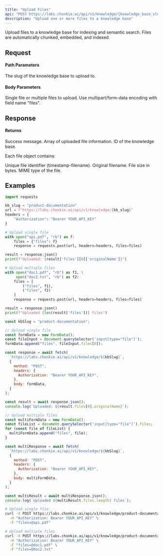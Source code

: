 ```yaml
---
title: "Upload Files"
api: "POST https://labs.chonkie.ai/api/v1/knowledge/{knowledge_base_slug}"
description: "Upload one or more files to a knowledge base"
---
```


Upload files to a knowledge base for indexing and semantic search. Files are automatically chunked, embedded, and indexed.

## Request

#### Path Parameters

<ParamField path="knowledge_base_slug" type="string" required>
  The slug of the knowledge base to upload to.
</ParamField>

#### Body Parameters

<ParamField path="files" type="file | file[]" required>
  Single file or multiple files to upload. Use multipart/form-data encoding with field name "files".
</ParamField>

## Response

#### Returns

<ResponseField name="message" type="string">
  Success message.
</ResponseField>

<ResponseField name="files" type="array">
  Array of uploaded file information.
</ResponseField>

<ResponseField name="knowledgeBaseId" type="string">
  ID of the knowledge base.
</ResponseField>

Each file object contains:

<ResponseField name="key" type="string">
  Unique file identifier (timestamp-filename).
</ResponseField>

<ResponseField name="originalName" type="string">
  Original filename.
</ResponseField>

<ResponseField name="size" type="integer">
  File size in bytes.
</ResponseField>

<ResponseField name="type" type="string">
  MIME type of the file.
</ResponseField>

## Examples

<CodeGroup>

```python Python
import requests

kb_slug = "product-documentation"
url = f"https://labs.chonkie.ai/api/v1/knowledge/{kb_slug}"
headers = {
    "Authorization": "Bearer YOUR_API_KEY"
}

# Upload single file
with open("api.pdf", "rb") as f:
    files = {"files": f}
    response = requests.post(url, headers=headers, files=files)

result = response.json()
print(f"Uploaded: {result['files'][0]['originalName']}")

# Upload multiple files
with open("doc1.pdf", "rb") as f1, \
     open("doc2.txt", "rb") as f2:
    files = [
        ("files", f1),
        ("files", f2)
    ]
    response = requests.post(url, headers=headers, files=files)

result = response.json()
print(f"Uploaded {len(result['files'])} files")
```

```javascript JavaScript
const kbSlug = "product-documentation";

// Upload single file
const formData = new FormData();
const fileInput = document.querySelector('input[type="file"]');
formData.append("files", fileInput.files[0]);

const response = await fetch(
  `https://labs.chonkie.ai/api/v1/knowledge/${kbSlug}`,
  {
    method: "POST",
    headers: {
      Authorization: "Bearer YOUR_API_KEY",
    },
    body: formData,
  }
);

const result = await response.json();
console.log(`Uploaded: ${result.files[0].originalName}`);

// Upload multiple files
const multiFormData = new FormData();
const fileList = document.querySelector('input[type="file"]').files;
for (const file of fileList) {
  multiFormData.append("files", file);
}

const multiResponse = await fetch(
  `https://labs.chonkie.ai/api/v1/knowledge/${kbSlug}`,
  {
    method: "POST",
    headers: {
      Authorization: "Bearer YOUR_API_KEY",
    },
    body: multiFormData,
  }
);

const multiResult = await multiResponse.json();
console.log(`Uploaded ${multiResult.files.length} files`);
```

```bash cURL
# Upload single file
curl -X POST https://labs.chonkie.ai/api/v1/knowledge/product-documentation \
  -H "Authorization: Bearer YOUR_API_KEY" \
  -F "files=@api.pdf"

# Upload multiple files
curl -X POST https://labs.chonkie.ai/api/v1/knowledge/product-documentation \
  -H "Authorization: Bearer YOUR_API_KEY" \
  -F "files=@doc1.pdf" \
  -F "files=@doc2.txt"
```

</CodeGroup>
